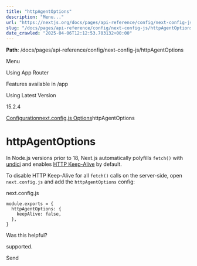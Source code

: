 ---
title: "httpAgentOptions"
description: "Menu..."
url: "https://nextjs.org/docs/pages/api-reference/config/next-config-js/httpAgentOptions"
slug: "/docs/pages/api-reference/config/next-config-js/httpAgentOptions"
date_crawled: "2025-04-06T12:12:53.703132+00:00"
---

**Path**: /docs/pages/api-reference/config/next-config-js/httpAgentOptions

Menu

Using App Router

Features available in /app

Using Latest Version

15.2.4

[Configuration](/docs/pages/api-reference/config)[next.config.js Options](/docs/pages/api-reference/config/next-config-js)httpAgentOptions

# httpAgentOptions

In Node.js versions prior to 18, Next.js automatically polyfills `fetch()` with [undici](/docs/architecture/supported-browsers#polyfills) and enables [HTTP Keep-Alive](https://developer.mozilla.org/docs/Web/HTTP/Headers/Keep-Alive) by default.

To disable HTTP Keep-Alive for all `fetch()` calls on the server-side, open `next.config.js` and add the `httpAgentOptions` config:

next.config.js

```
module.exports = {
  httpAgentOptions: {
    keepAlive: false,
  },
}
```

Was this helpful?

supported.

Send